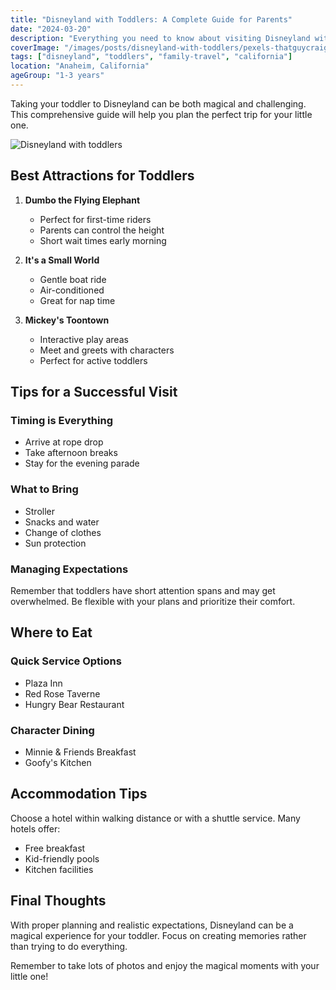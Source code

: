 ```yaml
---
title: "Disneyland with Toddlers: A Complete Guide for Parents"
date: "2024-03-20"
description: "Everything you need to know about visiting Disneyland with toddlers, from best attractions to tips for a smooth experience."
coverImage: "/images/posts/disneyland-with-toddlers/pexels-thatguycraig000-3526067.jpg"
tags: ["disneyland", "toddlers", "family-travel", "california"]
location: "Anaheim, California"
ageGroup: "1-3 years"
---
```



Taking your toddler to Disneyland can be both magical and challenging. This comprehensive guide will help you plan the perfect trip for your little one.

![Disneyland with toddlers](/images/posts/disneyland-with-toddlers/pexels-thatguycraig000-3411135.jpg)

## Best Attractions for Toddlers

1. **Dumbo the Flying Elephant**
   - Perfect for first-time riders
   - Parents can control the height
   - Short wait times early morning

2. **It's a Small World**
   - Gentle boat ride
   - Air-conditioned
   - Great for nap time

3. **Mickey's Toontown**
   - Interactive play areas
   - Meet and greets with characters
   - Perfect for active toddlers

## Tips for a Successful Visit

### Timing is Everything
- Arrive at rope drop
- Take afternoon breaks
- Stay for the evening parade

### What to Bring
- Stroller
- Snacks and water
- Change of clothes
- Sun protection

### Managing Expectations
Remember that toddlers have short attention spans and may get overwhelmed. Be flexible with your plans and prioritize their comfort.

## Where to Eat

### Quick Service Options
- Plaza Inn
- Red Rose Taverne
- Hungry Bear Restaurant

### Character Dining
- Minnie & Friends Breakfast
- Goofy's Kitchen

## Accommodation Tips

Choose a hotel within walking distance or with a shuttle service. Many hotels offer:
- Free breakfast
- Kid-friendly pools
- Kitchen facilities

## Final Thoughts

With proper planning and realistic expectations, Disneyland can be a magical experience for your toddler. Focus on creating memories rather than trying to do everything.

Remember to take lots of photos and enjoy the magical moments with your little one! 